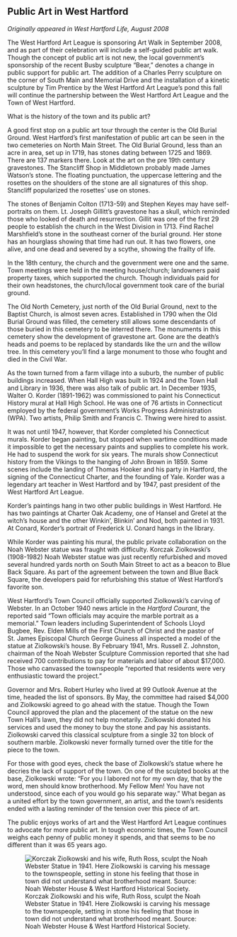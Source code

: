 ## Public Art in West Hartford {-}

*Originally appeared in West Hartford Life, August 2008*

The West Hartford Art League is sponsoring Art Walk in September 2008, and as part of their celebration will include a self-guided public art walk. Though the concept of public art is not new, the local government’s sponsorship of the recent Busby sculpture “Bear,” denotes a change in public support for public art. The addition of a Charles Perry sculpture on the corner of South Main and Memorial Drive and the installation of a kinetic sculpture by Tim Prentice by the West Hartford Art League’s pond this fall will continue the partnership between the West Hartford Art League and the Town of West Hartford.

What is the history of the town and its public art?

A good first stop on a public art tour through the center is the Old Burial Ground. West Hartford’s first manifestation of public art can be seen in the two cemeteries on North Main Street. The Old Burial Ground, less than an acre in area, set up in 1719, has stones dating between 1725 and 1869. There are 137 markers there. Look at the art on the pre 19th century gravestones. The Stancliff Shop in Middletown probably made James Watson’s stone. The floating punctuation, the uppercase lettering and the rosettes on the shoulders of the stone are all signatures of this shop. Stancliff popularized the rosettes’ use on stones.

The stones of Benjamin Colton (1713-59) and Stephen Keyes may have self-portraits on them. Lt. Joseph Gillitt’s gravestone has a skull, which reminded those who looked of death and resurrection. Gillit was one of the first 29 people to establish the church in the West Division in 1713. Find Rachel Marshfield’s stone in the southeast corner of the burial ground. Her stone has an hourglass showing that time had run out. It has two flowers, one alive, and one dead and severed by a scythe, showing the frailty of life.

In the 18th century, the church and the government were one and the same. Town meetings were held in the meeting house/church; landowners paid property taxes, which supported the church. Though individuals paid for their own headstones, the church/local government took care of the burial ground.

The Old North Cemetery, just north of the Old Burial Ground, next to the Baptist Church, is almost seven acres. Established in 1790 when the Old Burial Ground was filled, the cemetery still allows some descendants of those buried in this cemetery to be interred there. The monuments in this cemetery show the development of gravestone art. Gone are the death’s heads and poems to be replaced by standards like the urn and the willow tree. In this cemetery you’ll find a large monument to those who fought and died in the Civil War.

As the town turned from a farm village into a suburb, the number of public buildings increased. When Hall High was built in 1924 and the Town Hall and Library in 1936, there was also talk of public art. In December 1935, Walter O. Korder (1891-1962) was commissioned to paint his Connecticut History mural at Hall High School. He was one of 76 artists in Connecticut employed by the federal government’s Works Progress Administration (WPA). Two artists, Philip Smith and Francis C. Thwing were hired to assist.

It was not until 1947, however, that Korder completed his Connecticut murals. Korder began painting, but stopped when wartime conditions made it impossible to get the necessary paints and supplies to complete his work. He had to suspend the work for six years. The murals show Connecticut history from the Vikings to the hanging of John Brown in 1859. Some scenes include the landing of Thomas Hooker and his party in Hartford, the signing of the Connecticut Charter, and the founding of Yale. Korder was a legendary art teacher in West Hartford and by 1947, past president of the West Hartford Art League.

Korder’s paintings hang in two other public buildings in West Hartford. He has two paintings at Charter Oak Academy, one of Hansel and Gretel at the witch’s house and the other Winkin’, Blinkin’ and Nod, both painted in 1931. At Conard, Korder’s portrait of Frederick U. Conard hangs in the library.

While Korder was painting his mural, the public private collaboration on the Noah Webster statue was fraught with difficulty. Korczak Ziolkowski’s (1908-1982) Noah Webster statue was just recently refurbished and moved several hundred yards north on South Main Street to act as a beacon to Blue Back Square. As part of the agreement between the town and Blue Back Square, the developers paid for refurbishing this statue of West Hartford’s favorite son.

West Hartford’s Town Council officially supported Ziolkowski’s carving of Webster. In an October 1940 news article in the *Hartford Courant*, the reported said “Town officials may acquire the marble portrait as a memorial.” Town leaders including Superintendent of Schools Lloyd Bugbee, Rev. Elden Mills of the First Church of Christ and the pastor of St. James Episcopal Church George Guiness all inspected a model of the statue at Ziolkowski’s house. By February 1941, Mrs. Russell Z. Johnston, chairman of the Noah Webster Sculpture Commission reported that she had received 700 contributions to pay for materials and labor of about $17,000. Those who canvassed the townspeople “reported that residents were very enthusiastic toward the project.”

Governor and Mrs. Robert Hurley who lived at 99 Outlook Avenue at the time, headed the list of sponsors. By May, the committee had raised $4,000 and Ziolkowski agreed to go ahead with the statue. Though the Town Council approved the plan and the placement of the statue on the new Town Hall’s lawn, they did not help monetarily. Ziolkowski donated his services and used the money to buy the stone and pay his assistants. Ziolkowski carved this classical sculpture from a single 32 ton block of southern marble. Ziolkowski never formally turned over the title for the piece to the town.

For those with good eyes, check the base of Ziolkowski’s statue where he decries the lack of support of the town. On one of the sculpted books at the base, Ziolkowski wrote: “For you I labored not for my own day, that by the word, men should know brotherhood. My Fellow Men! You have not understood, since each of you would go his separate way.” What began as a united effort by the town government, an artist, and the town’s residents ended with a lasting reminder of the tension over this piece of art.

The public enjoys works of art and the West Hartford Art League continues to advocate for more public art. In tough economic times, the Town Council weighs each penny of public money it spends, and that seems to be no different than it was 65 years ago.

![Korczak Ziolkowski and his wife, Ruth Ross, sculpt the Noah Webster Statue in 1941. Here Ziolkowski is carving his message to the townspeople, setting in stone his feeling that those in town did not understand what brotherhood meant. Source: Noah Webster House & West Hartford Historical Society.](images/09-public-art.jpg)

